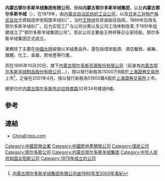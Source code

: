 '''内蒙古鄂尔多斯羊绒集团有限公司'''，簡稱'''内蒙古鄂尔多斯羊绒集团'''，以及'''内蒙古鄂尔多斯羊绒'''（'''{{lang-en|Inner Mongolia Erdos Group Company Limited}}'''），在1979年，由[[内蒙古自治区纺织工业公司|内蒙古自治区纺织工业公司]]，以及[[日本|日本]][[三井物产株式会社|三井物产株式会社]]合資組成伊克昭盟羊绒衫厂，当时[[王林祥|王林祥]]任安装副总指挥。1989年后改名鄂尔多斯羊绒衫厂。后为实现工厂与公司分离以及公司工场体制改革,于1991年组建成立了"鄂尔多斯羊绒集团公司"。至此公司主要由王林祥等企业家持股，鄂尔多斯羊绒集团正式成立。

業務除了主要在[[中國大陸|中國大陸]]經營以羊絨產品外，還包括煤炭能源、酒店餐飲、娛樂、媒體、化工、金屬、房地產等行業。

而在1995年10月20日，旗下[[内蒙古鄂尔多斯资源股份有限公司|内蒙古鄂尔多斯资源股份有限公司]]（前身為[[内蒙古鄂尔多斯羊绒制品股份有限公司|内蒙古鄂尔多斯羊绒制品股份有限公司]]，{{sse2|600295}}、{{sse2|900936}}），按以發行新股為11000万B股於[[上海證券交易所|上海證券交易所]]上市<ref>[http://www.chinaerdos.com/chinese/about/default.asp?Page=90-2000 内蒙古鄂尔多斯羊绒集团有限公司由1990年至2000年事紀]{{dead link|date=2018年4月 |bot=InternetArchiveBot |fix-attempted=yes }}</ref>，之後在2001年4月，按以發行新股為51600萬A股於[[上海證券交易所|上海證券交易所]]上市。

總部位於[[内蒙古|内蒙古]][[鄂尔多斯市|鄂尔多斯市]][[达拉特南路|达拉特南路]]32号34号楼道6楼。

==參考==
{{REFLIST}}

==連結==
*[http://www.chinaerdos.com ChinaErdos.com]{{Wayback|url=http://www.chinaerdos.com/ |date=20100702223649 }}

[[Category:中國民營企業|Category:中國民營企業]]
[[Category:中國房地產開發公司|Category:中國房地產開發公司]]
[[Category:煤炭公司|Category:煤炭公司]]
[[Category:鄂尔多斯公司|Category:鄂尔多斯公司]]
[[Category:内蒙古鄂尔多斯羊绒集团|Category:内蒙古鄂尔多斯羊绒集团]]
[[Category:中华人民共和国太阳能公司|Category:中华人民共和国太阳能公司]]
[[Category:1979年成立的公司|Category:1979年成立的公司]]